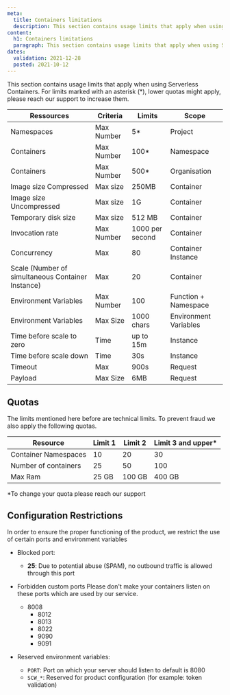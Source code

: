 ```yaml
---
meta:
  title: Containers limitations
  description: This section contains usage limits that apply when using Serverless Containers.
content:
  h1: Containers limitations
  paragraph: This section contains usage limits that apply when using Serverless Containers.
dates:
  validation: 2021-12-28
  posted: 2021-10-12
---
```


This section contains usage limits that apply when using Serverless Containers. For limits marked with an asterisk (*), lower quotas might apply, please reach our support to increase them.

| Ressources                                        | Criteria   | Limits          | Scope                 |
|---------------------------------------------------|------------|-----------------|-----------------------|
| Namespaces                                        | Max Number | 5*              | Project               |
| Containers                                        | Max Number | 100*            | Namespace             |
| Containers                                        | Max Number | 500*            | Organisation          |
| Image size Compressed                             | Max size   | 250MB           | Container             |
| Image size Uncompressed                           | Max size   | 1G              | Container             |
| Temporary disk size                               | Max size   | 512 MB          | Container             |
| Invocation rate                                   | Max Number | 1000 per second | Container             |
| Concurrency                                       | Max        | 80              | Container Instance    |
| Scale (Number of simultaneous Container Instance) | Max        | 20              | Container             |
| Environment Variables                             | Max Number | 100             | Function + Namespace  |
| Environment Variables                             | Max Size   | 1000 chars      | Environment Variables |
| Time before scale to zero                         | Time       | up to 15m       | Instance              |
| Time before scale down                            | Time       | 30s             | Instance              |
| Timeout                                           | Max        | 900s            | Request               |
| Payload                                           | Max Size   | 6MB             | Request               |

## Quotas
The limits mentioned here before are technical limits. To prevent fraud we also apply the following quotas.

| Resource             | Limit 1 | Limit 2 | Limit 3 and upper* |
|----------------------|---------|---------|--------------------|
| Container Namespaces | 10      | 20      | 30                 |
| Number of containers | 25      | 50      | 100                |
| Max Ram              | 25 GB   | 100 GB  | 400 GB             |

*To change your quota please reach our support


## Configuration Restrictions

In order to ensure the proper functioning of the product, we restrict the use of certain ports and environment variables

* Blocked port:
  * **25**: Due to potential abuse (SPAM), no outbound traffic is allowed through this port

* Forbidden custom ports
  Please don't make your containers listen on these ports which are used by our service.
  * 8008
	* 8012
	* 8013
	* 8022
	* 9090
	* 9091

* Reserved environment variables:
  * `PORT`: Port on which your server should listen to default is 8080
  * `SCW_*`: Reserved for product configuration (for example: token validation)
